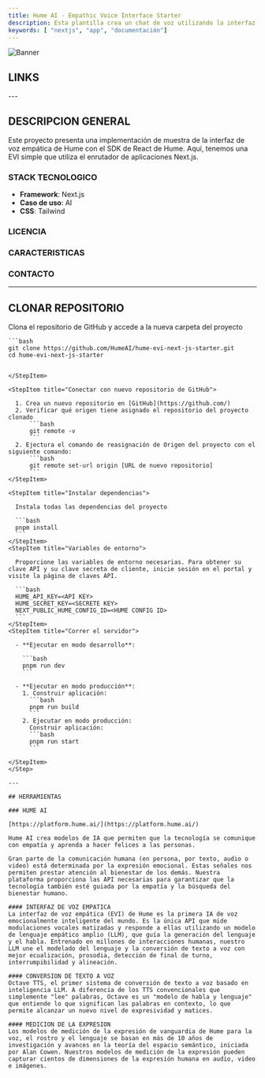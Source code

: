 ```yaml
---
title: Hume AI - Empathic Voice Interface Starter
description: Esta plantilla crea un chat de voz utilizando la interfaz de voz empática de Hume AI.
keywords: [ "nextjs", "app", "documentación"]
---
```


![Banner](https://vercel.com/_next/image?url=https%3A%2F%2Fimages.ctfassets.net%2Fe5382hct74si%2F4Cn2WWmBMqU3OsPHsWKfab%2F9963cf136b430d071947df923cefb4e9%2Fhume.png&w=1920&q=75)

## LINKS

<CardGrid>
  <Card
    title="Template"
    href="https://vercel.com/templates/next.js/empathic-voice-interface-starter"
    icon="alignJustify"
    variant="small"
    external={true}
  />
  <Card
    title="Demo"
    href="https://hume-evi-next-js-starter.vercel.app/"
    icon="alignJustify"
    variant="small"
    external={true}
  />
  <Card
    title="Repositorio GitHub"
    href="https://github.com/humeai/hume-evi-next-js-starter"
    icon="alignJustify"
    variant="small"
    external={true}
  />
  
</CardGrid>
---

## DESCRIPCION GENERAL 

Este proyecto presenta una implementación de muestra de la interfaz de voz empática de Hume con el SDK de React de Hume. Aquí, tenemos una EVI simple que utiliza el enrutador de aplicaciones Next.js.

### STACK TECNOLOGICO

- **Framework**: Next.js
- **Caso de uso**: AI
- **CSS**: Tailwind

### LICENCIA

### CARACTERISTICAS 

### CONTACTO


---
## CLONAR REPOSITORIO

<Step>
  <StepItem title="Clonar repositorio">

  Clona el repositorio de GitHub y accede a la nueva carpeta del proyecto
   
    ```bash
    git clone https://github.com/HumeAI/hume-evi-next-js-starter.git
    cd hume-evi-next-js-starter
  ```

  </StepItem>

  <StepItem title="Conectar con nuevo repositorio de GitHub">
    
    1. Crea un nuevo repositorio en [GitHub](https://github.com/)
    2. Verificar qué origen tiene asignado el repositorio del proyecto clonado
        ```bash
        git remote -v
        ```
    2. Ejectura el comando de reasignación de Origen del proyecto con el siguiente comando:
        ```bash
        git remote set-url origin [URL de nuevo repositorio]
        ```
  </StepItem>

  <StepItem title="Instalar dependencias">
    
    Instala todas las dependencias del proyecto
    
    ```bash
    pnpm install
    ```
  </StepItem>
  <StepItem title="Variables de entorno">
    
    Proporcione las variables de entorno necesarias. Para obtener su clave API y su clave secreta de cliente, inicie sesión en el portal y visite la página de claves API.
    
    ```bash
    HUME_API_KEY=<API KEY>
    HUME_SECRET_KEY=<SECRETE KEY>
    NEXT_PUBLIC_HUME_CONFIG_ID=<HUME CONFIG ID>
    ```
  </StepItem>
  <StepItem title="Correr el servidor">

    - **Ejecutar en modo desarrollo**:
    
      ```bash
      pnpm run dev
      ```

    - **Ejecutar en modo producción**:
      1. Construir aplicación:
        ```bash
        pnpm run build
        ```
      2. Ejecutar en modo producción:
        Construir aplicación:
        ```bash
        pnpm run start
        ```

  </StepItem>
</Step>

---

## HERRAMIENTAS 

### HUME AI

[https://platform.hume.ai/](https://platform.hume.ai/)

Hume AI crea modelos de IA que permiten que la tecnología se comunique con empatía y aprenda a hacer felices a las personas.

Gran parte de la comunicación humana (en persona, por texto, audio o video) está determinada por la expresión emocional. Estas señales nos permiten prestar atención al bienestar de los demás. Nuestra plataforma proporciona las API necesarias para garantizar que la tecnología también esté guiada por la empatía y la búsqueda del bienestar humano.

#### INTERFAZ DE VOZ EMPATICA 
La interfaz de voz empática (EVI) de Hume es la primera IA de voz emocionalmente inteligente del mundo. Es la única API que mide modulaciones vocales matizadas y responde a ellas utilizando un modelo de lenguaje empático amplio (LLM), que guía la generación del lenguaje y el habla. Entrenado en millones de interacciones humanas, nuestro LLM une el modelado del lenguaje y la conversión de texto a voz con mejor ecualización, prosodia, detección de final de turno, interrumpibilidad y alineación.

#### CONVERSION DE TEXTO A VOZ 
Octave TTS, el primer sistema de conversión de texto a voz basado en inteligencia LLM. A diferencia de los TTS convencionales que simplemente "lee" palabras, Octave es un "modelo de habla y lenguaje" que entiende lo que significan las palabras en contexto, lo que permite alcanzar un nuevo nivel de expresividad y matices.

#### MEDICION DE LA EXPRESION 
Los modelos de medición de la expresión de vanguardia de Hume para la voz, el rostro y el lenguaje se basan en más de 10 años de investigación y avances en la teoría del espacio semántico, iniciada por Alan Cowen. Nuestros modelos de medición de la expresión pueden capturar cientos de dimensiones de la expresión humana en audio, video e imágenes.